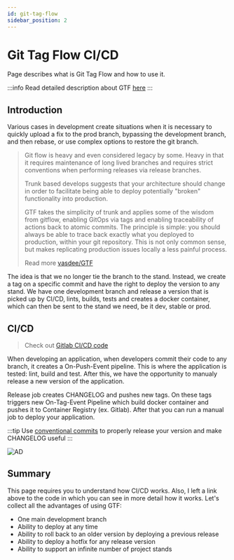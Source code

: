 ```yaml
---
id: git-tag-flow
sidebar_position: 2
---
```


# Git Tag Flow CI/CD

Page describes what is Git Tag Flow and how to use it.

:::info
Read detailed description about GTF [here](https://github.com/vasdee/git-tag-flow)
:::

## Introduction

Various cases in development create situations when it is necessary to quickly upload a fix to the prod branch, 
bypassing the development branch, and then rebase, or use complex options to restore the git branch.

> Git flow is heavy and even considered legacy by some. Heavy in that it requires maintenance of long lived branches and requires strict conventions when performing releases via release branches.
>
> Trunk based develops suggests that your architecture should change in order to facilitate being able to deploy potentially "broken" functionality into production.
>
> GTF takes the simplicity of trunk and applies some of the wisdom from gitflow, enabling GitOps via tags and enabling traceability of actions back to atomic commits. The principle is simple: you should always be able to trace back exactly what you deployed to production, within your git repository. This is not only common sense, but makes replicating production issues locally a less painful process.
> 
> Read more [vasdee/GTF](https://github.com/vasdee/git-tag-flow)

The idea is that we no longer tie the branch to the stand. 
Instead, we create a tag on a specific commit and have the right to 
deploy the version to any stand. We have one development branch and release 
a version that is picked up by CI/CD, lints, builds, tests and creates a docker container, 
which can then be sent to the stand we need, be it dev, stable or prod.

## CI/CD

> Check out [Gitlab CI/CD code](https://github.com/temarusanov/workspace/tree/main/devops/gitlab)

When developing an application, when developers commit their code to any branch, it creates a On-Push-Event pipeline. 
This is where the application is tested: lint, build and test. 
After this, we have the opportunity to manualy release a new version of the application.

Release job creates CHANGELOG and pushes new tags. On these tags triggers new On-Tag-Event Pipeline which build 
docker container and pushes it to Container Registry (ex. Gitlab). After that you can run a manual job to deploy your application. 

:::tip
Use [conventional commits](https://www.conventionalcommits.org/en/v1.0.0/) to properly release your version and make CHANGELOG useful
:::

![AD](./img/gtf-cicd.png)

## Summary

This page requires you to understand how CI/CD works. 
Also, I left a link above to the code in which you can see in more detail how it works.
Let's collect all the advantages of using GTF:
- One main development branch
- Ability to deploy at any time
- Ability to roll back to an older version by deploying a previous release
- Ability to deploy a hotfix for any release version
- Ability to support an infinite number of project stands